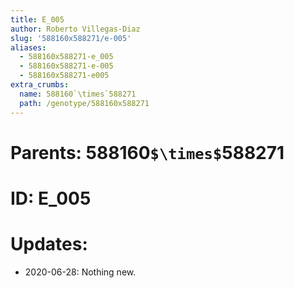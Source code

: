 ```yaml
---
title: E_005
author: Roberto Villegas-Diaz
slug: '588160x588271/e-005'
aliases:
  - 588160x588271-e_005
  - 588160x588271-e-005
  - 588160x588271-e005
extra_crumbs:
  name: 588160`\times`588271
  path: /genotype/588160x588271
---
```


# **Parents**: 588160`$\times$`588271
# **ID**: E_005
# **Updates**: 
 - 2020-06-28: Nothing new.
